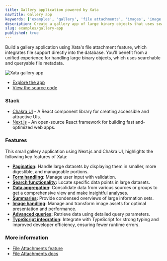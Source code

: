 ```yaml
---
title: Gallery application powered by Xata
navTitle: Gallery app
keywords: ['examples', 'gallery', 'file attachments', 'images', 'image transformation']
description: Create a gallery app of large binary objects that uses searchable file metadata
slug: examples/gallery-app
published: true
---
```


Build a gallery application using Xata's file attachment feature, which integrates file support directly into the database. You'll benefit from a unified experience for handling large binary objects, which uses searchable and queryable file metadata.

![Xata gallery app](images/gallery-app.png)

- [Explore the app](https://xata-gallery.vercel.app/)
- [View the source code](https://github.com/xataio/sample-nextjs-chakra-gallery-app)

### Stack

- [Chakra UI](https://chakra-ui.com/) - A React component library for creating accessible and attractive UIs.
- [Next.js](https://nextjs.org/) - An open-source React framework for building fast and-optimized web apps.

### Features

This small gallery application using Next.js and Chakra UI, highlights the following key features of Xata:

- **[Pagination](/docs/sdk/get):** Handle large datasets by displaying them in smaller, more digestible, and manageable portions.
- **[Form handling](/docs/sdk/get):** Manage user input with validation.
- **[Search functionality](/docs/sdk/search):** Locate specific data points in large datasets.
- **[Data aggregation](/docs/sdk/aggregate):** Consolidate data from various sources or groups to get a comprehensive view and make insightful analyses.
- **[Summaries](/docs/sdk/summarize):** Provide condensed overviews of large information sets.
- **[Image handling](/docs/sdk/image-transformations):** Manage and transform image assets for optimal presentation and performance.
- **[Advanced queries](/docs/concepts/file-attachments):** Retrieve data using detailed query parameters.
- **[TypeScript integration](/docs/sdk/typescript/overview):** Integrate with TypeScript for strong typing and improved developer efficiency, ensuring fewer runtime errors.

### More information

- [File Attachments feature](https://xata.io/file-attachments)
- [File Attachments docs](/docs/concepts/file-attachments)
